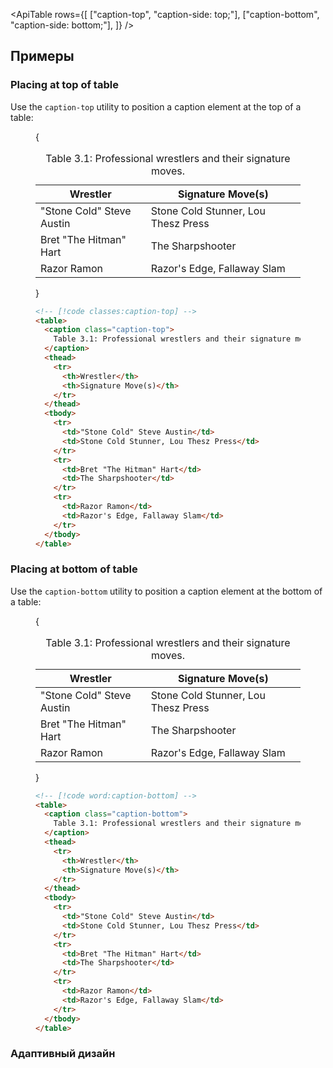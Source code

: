 

<ApiTable
  rows={[
    ["caption-top", "caption-side: top;"],
    ["caption-bottom", "caption-side: bottom;"],
  ]}
/>

## Примеры

### Placing at top of table

Use the `caption-top` utility to position a caption element at the top of a table:

<Figure>

<Example padding={false}>
  {
    <div className="overflow-hidden px-4 py-8 sm:px-8">
      <table className="w-full table-auto border-collapse text-sm">
        <caption className="caption-top pb-4 text-xs text-gray-500 dark:text-gray-400">
          Table 3.1: Professional wrestlers and their signature moves.
        </caption>
        <thead>
          <tr>
            <th className="border border-gray-200 bg-gray-50 p-4 py-3 pl-8 text-left font-medium text-gray-400 dark:border-gray-600 dark:bg-gray-700 dark:text-gray-200">
              Wrestler
            </th>
            <th className="border border-gray-200 bg-gray-50 p-4 py-3 pr-8 text-left font-medium text-gray-400 dark:border-gray-600 dark:bg-gray-700 dark:text-gray-200">
              Signature Move(s)
            </th>
          </tr>
        </thead>
        <tbody className="bg-white dark:bg-gray-800">
          <tr>
            <td className="border border-gray-200 p-4 pl-8 text-gray-500 dark:border-gray-600 dark:text-gray-400">
              "Stone Cold" Steve Austin
            </td>
            <td className="border border-gray-200 p-4 pr-8 text-gray-500 dark:border-gray-600 dark:text-gray-400">
              Stone Cold Stunner, Lou Thesz Press
            </td>
          </tr>
          <tr>
            <td className="border border-gray-200 p-4 pl-8 text-gray-500 dark:border-gray-600 dark:text-gray-400">
              Bret "The Hitman" Hart
            </td>
            <td className="border border-gray-200 p-4 pr-8 text-gray-500 dark:border-gray-600 dark:text-gray-400">
              The Sharpshooter
            </td>
          </tr>
          <tr>
            <td className="border border-gray-200 p-4 pl-8 text-gray-500 dark:border-gray-600 dark:text-gray-400">
              Razor Ramon
            </td>
            <td className="border border-gray-200 p-4 pr-8 text-gray-500 dark:border-gray-600 dark:text-gray-400">
              Razor's Edge, Fallaway Slam
            </td>
          </tr>
        </tbody>
      </table>
    </div>
  }
</Example>

```html
<!-- [!code classes:caption-top] -->
<table>
  <caption class="caption-top">
    Table 3.1: Professional wrestlers and their signature moves.
  </caption>
  <thead>
    <tr>
      <th>Wrestler</th>
      <th>Signature Move(s)</th>
    </tr>
  </thead>
  <tbody>
    <tr>
      <td>"Stone Cold" Steve Austin</td>
      <td>Stone Cold Stunner, Lou Thesz Press</td>
    </tr>
    <tr>
      <td>Bret "The Hitman" Hart</td>
      <td>The Sharpshooter</td>
    </tr>
    <tr>
      <td>Razor Ramon</td>
      <td>Razor's Edge, Fallaway Slam</td>
    </tr>
  </tbody>
</table>
```

</Figure>

### Placing at bottom of table

Use the `caption-bottom` utility to position a caption element at the bottom of a table:

<Figure>

<Example padding={false}>
  {
    <div className="overflow-hidden px-4 py-8 sm:px-8">
      <table className="w-full table-auto border-collapse text-sm">
        <caption className="caption-bottom pt-4 text-xs text-gray-500 dark:text-gray-400">
          Table 3.1: Professional wrestlers and their signature moves.
        </caption>
        <thead>
          <tr>
            <th className="border border-gray-200 bg-gray-50 p-4 py-3 pl-8 text-left font-medium text-gray-400 dark:border-gray-600 dark:bg-gray-700 dark:text-gray-200">
              Wrestler
            </th>
            <th className="border border-gray-200 bg-gray-50 p-4 py-3 pr-8 text-left font-medium text-gray-400 dark:border-gray-600 dark:bg-gray-700 dark:text-gray-200">
              Signature Move(s)
            </th>
          </tr>
        </thead>
        <tbody className="bg-white dark:bg-gray-800">
          <tr>
            <td className="border border-gray-200 p-4 pl-8 text-gray-500 dark:border-gray-600 dark:text-gray-400">
              "Stone Cold" Steve Austin
            </td>
            <td className="border border-gray-200 p-4 pr-8 text-gray-500 dark:border-gray-600 dark:text-gray-400">
              Stone Cold Stunner, Lou Thesz Press
            </td>
          </tr>
          <tr>
            <td className="border border-gray-200 p-4 pl-8 text-gray-500 dark:border-gray-600 dark:text-gray-400">
              Bret "The Hitman" Hart
            </td>
            <td className="border border-gray-200 p-4 pr-8 text-gray-500 dark:border-gray-600 dark:text-gray-400">
              The Sharpshooter
            </td>
          </tr>
          <tr>
            <td className="border border-gray-200 p-4 pl-8 text-gray-500 dark:border-gray-600 dark:text-gray-400">
              Razor Ramon
            </td>
            <td className="border border-gray-200 p-4 pr-8 text-gray-500 dark:border-gray-600 dark:text-gray-400">
              Razor's Edge, Fallaway Slam
            </td>
          </tr>
        </tbody>
      </table>
    </div>
  }
</Example>

```html
<!-- [!code word:caption-bottom] -->
<table>
  <caption class="caption-bottom">
    Table 3.1: Professional wrestlers and their signature moves.
  </caption>
  <thead>
    <tr>
      <th>Wrestler</th>
      <th>Signature Move(s)</th>
    </tr>
  </thead>
  <tbody>
    <tr>
      <td>"Stone Cold" Steve Austin</td>
      <td>Stone Cold Stunner, Lou Thesz Press</td>
    </tr>
    <tr>
      <td>Bret "The Hitman" Hart</td>
      <td>The Sharpshooter</td>
    </tr>
    <tr>
      <td>Razor Ramon</td>
      <td>Razor's Edge, Fallaway Slam</td>
    </tr>
  </tbody>
</table>
```

</Figure>

### Адаптивный дизайн

<ResponsiveDesign property="caption-side" element="caption" defaultClass="caption-top" featuredClass="caption-bottom" />
